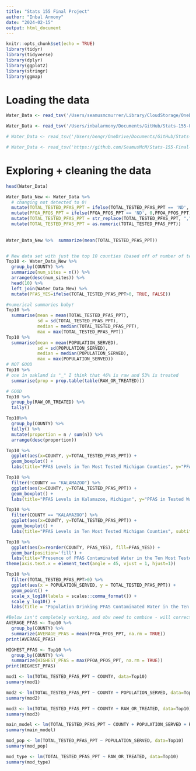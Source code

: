 ```yaml
---
title: "Stats 155 Final Project"
author: "Inbal Armony"
date: "2024-02-15"
output: html_document
---
```


```r
knitr::opts_chunk$set(echo = TRUE)
library(tidyr)
library(tidyverse)
library(dplyr)
library(ggplot2)
library(stringr)
library(ggmap)
```

# Loading the data
```r
Water_Data <- read_tsv('/Users/seamusmcmurrer/Library/CloudStorage/OneDrive-Personal/Documents/College/Year 3/Spring/Stats/Stats-155-Final-Project/37217-0001-Data.tsv')

Water_Data <- read_tsv('/Users/inbalarmony/Documents/GitHub/Stats-155-Final-Project/37217-0001-Data.tsv')

# Water_Data <- read_tsv('/Users/bengr/OneDrive/Documents/GitHub/Stats-155-Final-Project')

# Water_Data <- read_tsv('https://github.com/SeamusMcM/Stats-155-Final-Project/blob/e24710482babfe81c78ae92cb6dea75a6bde35dc/37217-0001-Data.tsv')
```

# Exploring  + cleaning the data
```r
head(Water_Data)

Water_Data_New <- Water_Data %>% 
  # changing not detected to 0!
  mutate(TOTAL_TESTED_PFAS_PPT = ifelse(TOTAL_TESTED_PFAS_PPT == 'ND', 0,TOTAL_TESTED_PFAS_PPT)) %>% 
  mutate(PFOA_PFOS_PPT = ifelse(PFOA_PFOS_PPT == 'ND', 0,PFOA_PFOS_PPT)) %>% 
  mutate(TOTAL_TESTED_PFAS_PPT = str_replace(TOTAL_TESTED_PFAS_PPT, ",","")) %>%
  mutate(TOTAL_TESTED_PFAS_PPT = as.numeric(TOTAL_TESTED_PFAS_PPT)) 
  
  
Water_Data_New %>%  summarize(mean(TOTAL_TESTED_PFAS_PPT))


# New data set with just the top 10 counties (based off of number of test sites) 
Top10 <- Water_Data_New %>% 
  group_by(COUNTY) %>% 
  summarize(num_sites = n()) %>% 
  arrange(desc(num_sites)) %>% 
  head(10) %>% 
  left_join(Water_Data_New) %>% 
  mutate(PFAS_YES=ifelse(TOTAL_TESTED_PFAS_PPT>0, TRUE, FALSE))
```


```r
#numerical summaries baby!
Top10 %>%
  summarise(mean = mean(TOTAL_TESTED_PFAS_PPT),
            sd = sd(TOTAL_TESTED_PFAS_PPT),
            median = median(TOTAL_TESTED_PFAS_PPT),
            max = max(TOTAL_TESTED_PFAS_PPT))
Top10 %>%
  summarise(mean = mean(POPULATION_SERVED),
            sd = sd(POPULATION_SERVED),
            median = median(POPULATION_SERVED),
            max = max(POPULATION_SERVED))
# NOT GOOD
Top10 %>%
# one in oakland is "_" I think that 46% is raw and 53% is treated
  summarise(prop = prop.table(table(RAW_OR_TREATED)))

# GOOD
Top10 %>%
  group_by(RAW_OR_TREATED) %>%
  tally()

Top10%>%
  group_by(COUNTY) %>%
  tally() %>%
  mutate(proportion = n / sum(n)) %>%
  arrange(desc(proportion))


```


```r


Top10 %>% 
  ggplot(aes(x=COUNTY, y=TOTAL_TESTED_PFAS_PPT)) +
  geom_boxplot() +
  labs(title="PFAS Levels in Ten Most Tested Michigan Counties", y="PFAS in Tested Water (ppt)", x="County")

Top10 %>% 
  filter(!COUNTY == "KALAMAZOO") %>% 
  ggplot(aes(x=COUNTY, y=TOTAL_TESTED_PFAS_PPT)) +
  geom_boxplot() +
  labs(title="PFAS Levels in Kalamazoo, Michigan", y="PFAS in Tested Water (ppt)", x="County")

Top10 %>% 
  filter(COUNTY == "KALAMAZOO") %>% 
  ggplot(aes(x=COUNTY, y=TOTAL_TESTED_PFAS_PPT)) +
  geom_boxplot() +
  labs(title="PFAS Levels in Ten Most Tested Michigan Counties", subtitle="Exluding the County with the most PFAS, Kalamazoo", y="PFAS in Tested Water (ppt)", x="County")

Top10 %>% 
  ggplot(aes(x=reorder(COUNTY, PFAS_YES), fill=PFAS_YES)) +
  geom_bar(position='fill') +
  labs(title="Presence of PFAS Contaminated Water in the Ten Most Tested Michigan Counties", fill="Presence of PFAS in Tested Water", x="County") + 
theme(axis.text.x = element_text(angle = 45, vjust = 1, hjust=1))  

Top10 %>%
  filter(TOTAL_TESTED_PFAS_PPT>0) %>% 
  ggplot(aes(x = POPULATION_SERVED, y = TOTAL_TESTED_PFAS_PPT)) +
  geom_point() +
  scale_x_log10(labels = scales::comma_format()) +
  scale_y_log10() +
  labs(title = "Population Drinking PFAS Contaminated Water in the Ten Most Tested Michigan Counties", x = "Population Served (log10)", y = "PFAS Levels (ppt, log10)")

#Below isn't completely working, and obv need to combine - will correct during class or this evening. Been super busy :(
AVERAGE_PFAS <- Top10 %>%
  group_by(COUNTY) %>%
  summarize(AVERAGE_PFAS = mean(PFOA_PFOS_PPT, na.rm = TRUE))
print(AVERAGE_PFAS)

HIGHEST_PFAS <- Top10 %>%
  group_by(COUNTY) %>%
  summarize(HIGHEST_PFAS = max(PFOA_PFOS_PPT, na.rm = TRUE))
print(HIGHEST_PFAS)

```


```r
mod1 <- lm(TOTAL_TESTED_PFAS_PPT ~ COUNTY, data=Top10)
summary(mod1)

mod2 <- lm(TOTAL_TESTED_PFAS_PPT ~ COUNTY + POPULATION_SERVED, data=Top10)
summary(mod2)

mod3 <- lm(TOTAL_TESTED_PFAS_PPT ~ COUNTY + RAW_OR_TREATED, data=Top10)
summary(mod3)

main_model <- lm(TOTAL_TESTED_PFAS_PPT ~ COUNTY + POPULATION_SERVED + RAW_OR_TREATED, data=Top10)
summary(main_model)

mod_pop <- lm(TOTAL_TESTED_PFAS_PPT ~ POPULATION_SERVED, data=Top10)
summary(mod_pop)

mod_type <- lm(TOTAL_TESTED_PFAS_PPT ~ RAW_OR_TREATED, data=Top10)
summary(mod_type)
```







